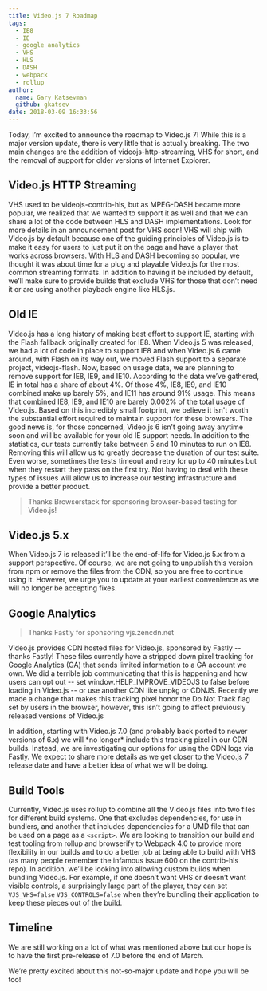 ```yaml
---
title: Video.js 7 Roadmap
tags:
  - IE8
  - IE
  - google analytics
  - VHS
  - HLS
  - DASH
  - webpack
  - rollup
author:
  name: Gary Katsevman
  github: gkatsev
date: 2018-03-09 16:33:56
---
```



<BlogImage filename="blog/video-js-7-roadmap/woodland-road-falling-leaf-natural-38537.jpeg" />

Today, I’m excited to announce the roadmap to Video.js 7! While this is a major version update, there is very little that is actually breaking. The two main changes are the addition of videojs-http-streaming, VHS for short, and the removal of support for older versions of Internet Explorer.

<BlogImage alt="VJS 7" filename="blog/video-js-7-roadmap/vjs 7 small.png" presentationWidth={140} />

## Video.js HTTP Streaming

<BlogImage filename="blog/video-js-7-roadmap/VHS small.png" presentationWidth={140} />

VHS used to be videojs-contrib-hls, but as MPEG-DASH became more popular, we realized that we wanted to support it as well and that we can share a lot of the code between HLS and DASH implementations. Look for more details in an announcement post for VHS soon!
VHS will ship with Video.js by default because one of the guiding principles of Video.js is to make it easy for users to just put it on the page and have a player that works across browsers. With HLS and DASH becoming so popular, we thought it was about time for a plug and playable Video.js for the most common streaming formats.
In addition to having it be included by default, we’ll make sure to provide builds that exclude VHS for those that don’t need it or are using another playback engine like HLS.js.

## Old IE

<BlogImage alt="IE8" filename="blog/video-js-7-roadmap/IE8 small.png" presentationWidth={64} />

Video.js has a long history of making best effort to support IE, starting with the Flash fallback originally created for IE8. When Video.js 5 was released, we had a lot of code in place to support IE8 and when Video.js 6 came around, with Flash on its way out, we moved Flash support to a separate project, videojs-flash. Now, based on usage data, we are planning to remove support for IE8, IE9, and IE10.
According to the data we’ve gathered, IE in total has a share of about 4%. Of those 4%, IE8, IE9, and IE10 combined make up barely 5%, and IE11 has around 91% usage. This means that combined IE8, IE9, and IE10 are barely 0.002% of the total usage of Video.js. Based on this incredibly small footprint, we believe it isn't worth the substantial effort required to maintain support for these browsers. The good news is, for those concerned, Video.js 6 isn’t going away anytime soon and will be available for your old IE support needs.
In addition to the statistics, our tests currently take between 5 and 10 minutes to run on IE8. Removing this will allow us to greatly decrease the duration of our test suite. Even worse, sometimes the tests timeout and retry for up to 40 minutes but when they restart they pass on the first try. Not having to deal with these types of issues will allow us to increase our testing infrastructure and provide a better product.

> <BlogImage filename="blog/video-js-7-roadmap/browserstack logo small.png" presentationWidth={200} />
> <p>Thanks <Link href="https://www.browserstack.com/" target="_blank" rel="noopener noreferrer">Browserstack</Link> for sponsoring browser-based testing for Video.js!</p>

## Video.js 5.x

When Video.js 7 is released it’ll be the end-of-life for Video.js 5.x from a support perspective. Of course, we are not going to unpublish this version from npm or remove the files from the CDN, so you are free to continue using it. However, we urge you to update at your earliest convenience as we will no longer be accepting fixes.

## Google Analytics

> <BlogImage filename="blog/video-js-7-roadmap/fastly small.png" presentationWidth={140} />
> <p>Thanks <Link href="https://www.fastly.com/" target="_blank" rel="noopener noreferrer">Fastly</Link> for sponsoring vjs.zencdn.net</p>

Video.js provides CDN hosted files for Video.js, sponsored by <Link href="https://www.fastly.com/" target="_blank" rel="noopener noreferrer">Fastly</Link> -- thanks Fastly! These files currently have a stripped down pixel tracking for Google Analytics (GA) that sends limited information to a GA account we own. We did a terrible job communicating that this is happening and how users can opt out -- set window.HELP_IMPROVE_VIDEOJS to false before loading in Video.js -- or use another CDN like unpkg or CDNJS. Recently we made a change that makes this tracking pixel honor the Do Not Track flag set by users in the browser, however, this isn’t going to affect previously released versions of Video.js
<BlogImage filename="blog/video-js-7-roadmap/remove GA.png" presentationWidth={120} />
<p>In addition, starting with Video.js 7.0 (and probably back ported to newer versions of 6.x) we will *no longer* include this tracking pixel in our CDN builds. Instead, we are investigating our options for using the CDN logs via Fastly. We expect to share more details as we get closer to the Video.js 7 release date and have a better idea of what we will be doing.</p>

## Build Tools

<BlogImage filename="blog/video-js-7-roadmap/rollup to webpack.png" presentationWidth={460} />

Currently, Video.js uses rollup to combine all the Video.js files into two files for different build systems. One that excludes dependencies, for use in bundlers, and another that includes dependencies for a UMD file that can be used on a page as a `<script>`. We are looking to transition our build and test tooling from rollup and browserify to Webpack 4.0 to provide more flexibility in our builds and to do a better job at being able to build with VHS (as many people remember <Link href="https://github.com/videojs/videojs-contrib-hls/issues/600" target="_blank" rel="noopener noreferrer">the infamous issue 600 on the contrib-hls repo</Link>).
In addition, we’ll be looking into allowing custom builds when bundling Video.js. For example, if one doesn’t want VHS or doesn’t want visible controls, a surprisingly large part of the player, they can set `VJS_VHS=false` `VJS_CONTROLS=false` when they’re bundling their application to keep these pieces out of the build.

## Timeline

We are still working on a lot of what was mentioned above but our hope is to have the first pre-release of 7.0 before the end of March.

We’re pretty excited about this not-so-major update and hope you will be too!
